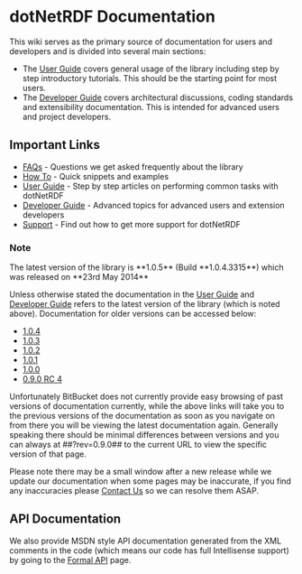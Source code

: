 = dotNetRDF Documentation =

This wiki serves as the primary source of documentation for users and developers and is divided into several main sections:

* The [[User Guide]] covers general usage of the library including step by step introductory tutorials.  This should be the starting point for most users.
* The [[Developer Guide]] covers architectural discussions, coding standards and extensibility documentation.  This is intended for advanced users and project developers.

== Important Links ==

* [[FAQs]] - Questions we get asked frequently about the library
* [[How To]] - Quick snippets and examples
* [[User Guide]] - Step by step articles on performing common tasks with dotNetRDF
* [[Developer Guide]] - Advanced topics for advanced users and extension developers
* [[Support]] - Find out how to get more support for dotNetRDF

=== Note ===

The latest version of the library is **1.0.5** (Build **1.0.4.3315**) which was released on **23rd May 2014**

Unless otherwise stated the documentation in the [[User Guide]] and [[Developer Guide]] refers to the latest version of the library (which is noted above).  Documentation for older versions can be accessed below:

* [[Home?rev=1.0.4|1.0.4]]
* [[Home?rev=1.0.3|1.0.3]]
* [[Home?rev=1.0.2|1.0.2]]
* [[Home?rev=1.0.1|1.0.1]]
* [[Home?rev=1.0.0|1.0.0]]
* [[Home?rev=0.9.0|0.9.0 RC 4]]

Unfortunately BitBucket does not currently provide easy browsing of past versions of documentation currently, while the above links will take you to the previous versions of the documentation as soon as you navigate on from there you will be viewing the latest documentation again.  Generally speaking there should be minimal differences between versions and you can always at ##?rev=0.9.0## to the current URL to view the specific version of that page.

Please note there may be a small window after a new release while we update our documentation when some pages may be inaccurate, if you find any inaccuracies please [[Support|Contact Us]] so we can resolve them ASAP.

== API Documentation ==

We also provide MSDN style API documentation generated from the XML comments in the code (which means our code has full Intellisense support) by going to the [[http://www.dotnetrdf.org/api/|Formal API]] page.